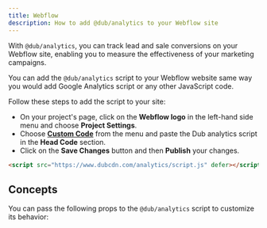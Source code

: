 ```yaml
---
title: Webflow
description: How to add @dub/analytics to your Webflow site
---
```



With `@dub/analytics`, you can track lead and sale conversions on your Webflow site, enabling you to measure the effectiveness of your marketing campaigns.

You can add the `@dub/analytics` script to your Webflow website same way you would add Google Analytics script or any other JavaScript code.

Follow these steps to add the script to your site:

- On your project's page, click on the **Webflow logo** in the left-hand side menu and choose **Project Settings**.
- Choose **[Custom Code](https://university.webflow.com/lesson/custom-code-in-the-head-and-body-tags?topics=site-settings)** from the menu and paste the Dub analytics script in the **Head Code** section.
- Click on the **Save Changes** button and then **Publish** your changes.

```html
<script src="https://www.dubcdn.com/analytics/script.js" defer></script>
```

<ClientSideClickTrackingAddendum />

<DubClientInstallVerify />

## Concepts

You can pass the following props to the `@dub/analytics` script to customize its behavior:

<DubAnalyticsParams />

